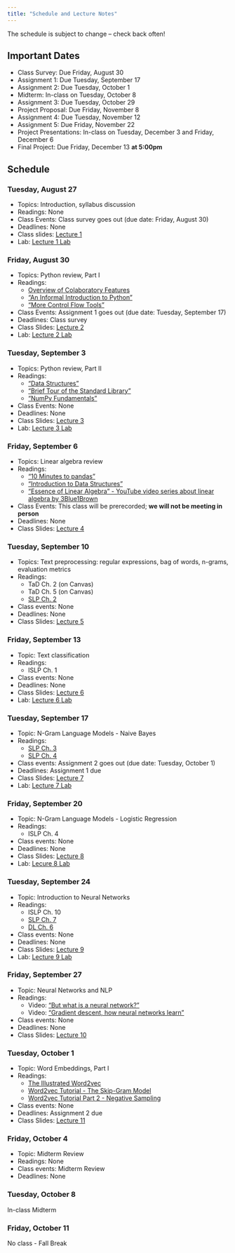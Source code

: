 ```yaml
---
title: "Schedule and Lecture Notes"
---
```


The schedule is subject to change – check back often!

## Important Dates

-   Class Survey: Due Friday, August 30
-   Assignment 1: Due Tuesday, September 17
-   Assignment 2: Due Tuesday, October 1
-   Midterm: In-class on Tuesday, October 8
-   Assignment 3: Due Tuesday, October 29
-   Project Proposal: Due Friday, November 8
-   Assignment 4: Due Tuesday, November 12
-   Assignment 5: Due Friday, November 22
-   Project Presentations: In-class on Tuesday, December 3 and Friday, December 6
-   Final Project: Due Friday, December 13 **at 5:00pm**

## Schedule

### Tuesday, August 27

-   Topics: Introduction, syllabus discussion
-   Readings: None
-   Class Events: Class survey goes out (due date: Friday, August 30)
-   Deadlines: None
-   Class slides: [Lecture 1](lectures/lecture1_20240827/lecture1_week1_F24.html){target="_blank"}
-   Lab: [Lecture 1 Lab](https://colab.research.google.com/drive/1vEolW8zK7o5pFyBKEdXh_VtN5NxMHvYy?usp=sharing){target="_blank"}

### Friday, August 30

-   Topics: Python review, Part I
-   Readings:
    -   [Overview of Colaboratory Features](https://colab.research.google.com/notebooks/basic_features_overview.ipynb){target="_blank"}
    -   ["An Informal Introduction to Python"](https://docs.python.org/3/tutorial/introduction.html){target="_blank"}
    -   ["More Control Flow Tools"](https://docs.python.org/3/tutorial/controlflow.html){target="_blank"}
-   Class Events: Assignment 1 goes out (due date: Tuesday, September 17)
-   Deadlines: Class survey
-   Class Slides: [Lecture 2](lectures/lecture2_20240830/lecture2_week1_F24.pdf){target="_blank"}
-   Lab: [Lecture 2 Lab](https://colab.research.google.com/drive/12x0LVRfYS9tGZPtedoU8-EcZmPIZqGhl?usp=sharing){target="_blank"}

### Tuesday, September 3

-   Topics: Python review, Part II
-   Readings:
    -   ["Data Structures"](https://docs.python.org/3/tutorial/datastructures.html){target="_blank"}
    -   ["Brief Tour of the Standard Library"](https://docs.python.org/3/tutorial/stdlib.html){target="_blank"}
    -   ["NumPy Fundamentals"](https://numpy.org/doc/stable/user/basics.html){target="_blank"}
-   Class Events: None
-   Deadlines: None
-   Class Slides: [Lecture 3](lectures/lecture3_20240903/lecture3_week2_F24.pdf){target="_blank"}
-   Lab: [Lecture 3 Lab](https://colab.research.google.com/drive/13zOmZ4Ls8o2i4-GcUw1z0u98MIQBZZSd?usp=sharing){target="_blank"}

### Friday, September 6

-   Topics: Linear algebra review
-   Readings:
    -   ["10 Minutes to pandas"](https://pandas.pydata.org/pandas-docs/stable/user_guide/10min.html){target="_blank"}
    -   ["Introduction to Data Structures"](https://pandas.pydata.org/pandas-docs/stable/user_guide/dsintro.html){target="_blank"}
    -   ["Essence of Linear Algebra" - YouTube video series about linear algebra by 3Blue1Brown](https://www.youtube.com/watch?v=fNk_zzaMoSs&list=PLZHQObOWTQDPD3MizzM2xVFitgF8hE_ab){target="_blank"}
-   Class Events: This class will be prerecorded; **we will not be meeting in person**
-   Deadlines: None
-   Class Slides: [Lecture 4](lectures/lecture4_20240906/lecture4_week2_F24.html){target="_blank"}

### Tuesday, September 10

-   Topics: Text preprocessing: regular expressions, bag of words, n-grams, evaluation metrics
-   Readings:
    -   TaD Ch. 2 (on Canvas)
    -   TaD Ch. 5 (on Canvas)
    -   [SLP Ch. 2](https://stanford.edu/~jurafsky/slp3/2.pdf){target="_blank"}
-   Class events: None
-   Deadlines: None
-   Class Slides: [Lecture 5](lectures/lecture5_20240910/lecture5_week3_F24.html){target="_blank"}

### Friday, September 13
-   Topic: Text classification
-   Readings:
    -   ISLP Ch. 1
-   Class events: None
-   Deadlines: None
-   Class Slides: [Lecture 6](lectures/lecture6_20240913/lecture6_week3_F24.html){target="_blank"}
-   Lab: [Lecture 6 Lab](https://colab.research.google.com/drive/1ot8BPuqWrdYjVayVKxrF_LyjY5-x-9Zt?usp=sharing){target="_blank"}

### Tuesday, September 17
-   Topic: N-Gram Language Models - Naive Bayes
-   Readings:
    -   [SLP Ch. 3](https://stanford.edu/~jurafsky/slp3/3.pdf){target="_blank"}
    -   [SLP Ch. 4](https://stanford.edu/~jurafsky/slp3/4.pdf){target="_blank"}
-   Class events: Assignment 2 goes out (due date: Tuesday, October 1)
-   Deadlines: Assignment 1 due  
-   Class Slides: [Lecture 7](lectures/lecture7_20240917/lecture7_week4_F24.html){target="_blank"}
-   Lab: [Lecture 7 Lab](https://colab.research.google.com/drive/1Gt5_xhsFuwEfUF9xciEhLC-nkebVk5B5?usp=sharing){target="_blank"}

### Friday, September 20
-   Topic: N-Gram Language Models - Logistic Regression
-   Readings:
    -   ISLP Ch. 4
-   Class events: None
-   Deadlines: None
-   Class Slides: [Lecture 8](lectures/lecture8_20240920/lecture8_week4_F24.html){target="_blank"}
-   Lab: [Lecure 8 Lab](https://colab.research.google.com/drive/1IY-nZ3RTpc_g-caI2Dtyc2GAFdFcppUl?usp=sharing){target="_blank"}

### Tuesday, September 24
-   Topic: Introduction to Neural Networks
-   Readings:
    -   ISLP Ch. 10
    -   [SLP Ch. 7](https://stanford.edu/~jurafsky/slp3/7.pdf){target="_blank"}
    -   [DL Ch. 6](https://www.deeplearningbook.org/contents/mlp.html){target="_blank"}
-   Class events: None
-   Deadlines: None
-   Class Slides: [Lecture 9](lectures/lecture9_20240924/lecture9_week5_F24.html){target="_blank"} 
-   Lab: [Lecture 9 Lab](https://colab.research.google.com/drive/1G6K70S-DUKLMXlkdZshiJILnvUIpqv85?usp=sharing){target="_blank"}

### Friday, September 27
-   Topic: Neural Networks and NLP
-   Readings:
    -   Video: ["But what is a neural network?"](https://www.youtube.com/watch?v=aircAruvnKk&list=PLZHQObOWTQDNU6R1_67000Dx_ZCJB-3pi){target="_blank"}
    -   Video: ["Gradient descent, how neural networks learn"](https://www.youtube.com/watch?v=IHZwWFHWa-w&list=PLZHQObOWTQDNU6R1_67000Dx_ZCJB-3pi&index=2){target="_blank"}
-   Class events: None
-   Deadlines: None
-   Class Slides: [Lecture 10](lectures/lecture10_20240927/lecture10_week5_F24.html){target="_blank"}

### Tuesday, October 1
-   Topic: Word Embeddings, Part I
-   Readings:
    -   [The Illustrated Word2vec](https://jalammar.github.io/illustrated-word2vec/)
    -   [Word2vec Tutorial - The Skip-Gram Model](https://mccormickml.com/2016/04/19/word2vec-tutorial-the-skip-gram-model/)
    -   [Word2vec Tutorial Part 2 - Negative Sampling](https://mccormickml.com/2017/01/11/word2vec-tutorial-part-2-negative-sampling/)
-   Class events: None
-   Deadlines: Assignment 2 due
-   Class Slides: [Lecture 11](lectures/lecture11_20241001/lecture11_week6_F24.html){target="_blank"}

### Friday, October 4
-   Topic: Midterm Review
-   Readings: None
-   Class events: Midterm Review
-   Deadlines: None

### Tuesday, October 8

In-class Midterm

### Friday, October 11

No class - Fall Break